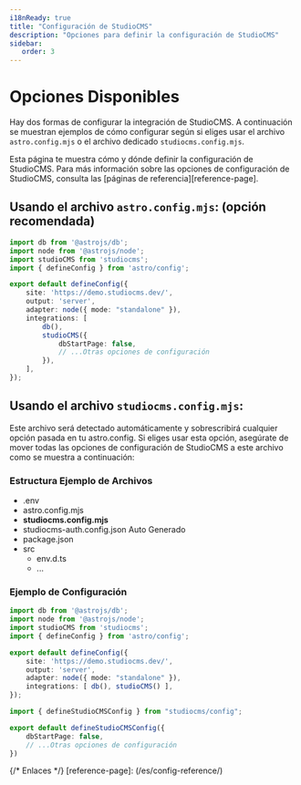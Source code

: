 ```yaml
---
i18nReady: true
title: "Configuración de StudioCMS"
description: "Opciones para definir la configuración de StudioCMS"
sidebar:
   order: 3
---
```



# Opciones Disponibles

Hay dos formas de configurar la integración de StudioCMS. A continuación se muestran ejemplos de cómo configurar según si eliges usar el archivo `astro.config.mjs` o el archivo dedicado `studiocms.config.mjs`.

<ReadMore>
Esta página te muestra cómo y dónde definir la configuración de StudioCMS. Para más información sobre las opciones de configuración de StudioCMS, consulta las [páginas de referencia][reference-page].
</ReadMore>

## Usando el archivo `astro.config.mjs`: (opción recomendada)

```ts twoslash title="astro.config.mjs"
import db from '@astrojs/db';
import node from '@astrojs/node';
import studioCMS from 'studiocms';
import { defineConfig } from 'astro/config';

export default defineConfig({
    site: 'https://demo.studiocms.dev/',
    output: 'server',
    adapter: node({ mode: "standalone" }),
    integrations: [
        db(),
        studioCMS({
            dbStartPage: false,
            // ...Otras opciones de configuración
        }),
    ],
});
```

## Usando el archivo `studiocms.config.mjs`:

Este archivo será detectado automáticamente y sobrescribirá cualquier opción pasada en tu astro.config. Si eliges usar esta opción, asegúrate de mover todas las opciones de configuración de StudioCMS a este archivo como se muestra a continuación:

### Estructura Ejemplo de Archivos

<FileTree>

- .env
- astro.config.mjs
- **studiocms.config.mjs**
- studiocms-auth.config.json Auto Generado
- package.json
- src
  - env.d.ts
  - ...

</FileTree>

### Ejemplo de Configuración

```ts twoslash title="astro.config.mjs"
import db from '@astrojs/db';
import node from '@astrojs/node';
import studioCMS from 'studiocms';
import { defineConfig } from 'astro/config';

export default defineConfig({
    site: 'https://demo.studiocms.dev/',
    output: 'server',
    adapter: node({ mode: "standalone" }),
    integrations: [ db(), studioCMS() ],
});
```

```ts twoslash title="studiocms.config.mjs"
import { defineStudioCMSConfig } from "studiocms/config";

export default defineStudioCMSConfig({
    dbStartPage: false,
    // ...Otras opciones de configuración
})
```

{/* Enlaces */}
[reference-page]: (/es/config-reference/)
